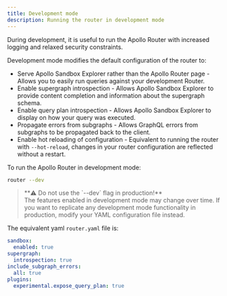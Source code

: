```yaml
---
title: Development mode
description: Running the router in development mode
---
```


During development, it is useful to run the Apollo Router with increased logging and relaxed security constraints.

Development mode modifies the default configuration of the router to:
* Serve Apollo Sandbox Explorer rather than the Apollo Router page - Allows you to easily run queries against your development Router.
* Enable supergraph introspection - Allows Apollo Sandbox Explorer to provide content completion and information about the supergraph schema.
* Enable query plan introspection - Allows Apollo Sandbox Explorer to display on how your query was executed.
* Propagate errors from subgraphs - Allows GraphQL errors from subgraphs to be propagated back to the client.   
* Enable hot reloading of configuration - Equivalent to running the router with `--hot-reload`, changes in your router configuration are reflected without a restart.

To run the Apollo Router in development mode:
```bash
router --dev
```

<blockquote>
**⚠️ Do not use the `--dev` flag in production!**
<br/>
The features enabled in development mode may change over time. If you want to replicate any development mode functionality in production, modify your YAML configuration file instead.
</blockquote>

The equivalent yaml `router.yaml` file is:
```yaml file="router.yaml"
sandbox:
  enabled: true
supergraph:
  introspection: true
include_subgraph_errors:
  all: true
plugins:
  experimental.expose_query_plan: true
```
